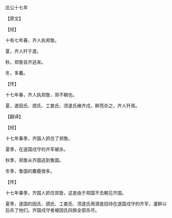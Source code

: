 

庄公十七年

【原文】

【经】

十有七年春，齐人执郑詹。

夏，齐人歼于遂。

秋，郑詹自齐逃来。

冬，多麋。

【传】

十七年春，齐人执郑詹，郑不朝也。

夏，遂因氏、颌氏、工娄氏、须遂氏飨齐戍，醉而杀之，齐人歼焉。

【翻译】

【经】

十七年春季，齐国人抓住了郑詹。

夏季，在遂国戍守的齐军被杀。

秋季，郑詹从齐国逃到鲁国。

冬季，鲁国的麋鹿很多。

【传】

十七年春季，齐国人抓住郑詹，这是由于郑国不去朝见齐国。

夏季，遂国的因氏、颌氏、工娄氏、须遂氏用酒食招待在遂国戍守的齐军，灌醉以后杀了他们。齐国戍守者被因氏四族全部杀尽。

